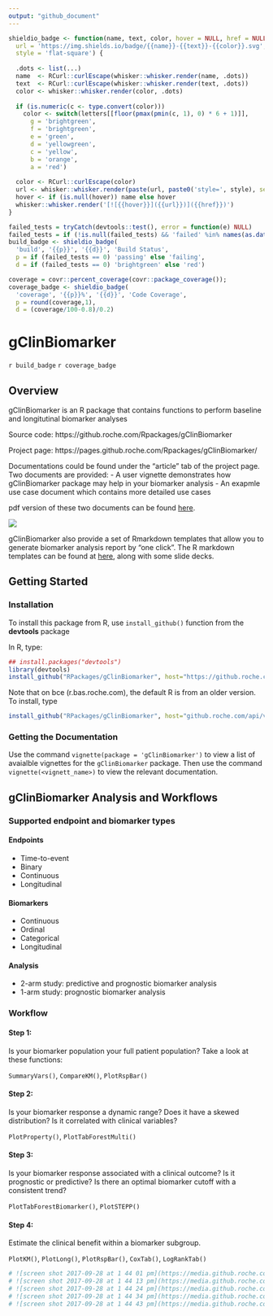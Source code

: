 ```yaml
---
output: "github_document"
---
```


```r
shieldio_badge <- function(name, text, color, hover = NULL, href = NULL, ..., 
  url = 'https://img.shields.io/badge/{{name}}-{{text}}-{{color}}.svg',
  style = 'flat-square') {
  
  .dots <- list(...)
  name  <- RCurl::curlEscape(whisker::whisker.render(name, .dots))
  text  <- RCurl::curlEscape(whisker::whisker.render(text, .dots))
  color <- whisker::whisker.render(color, .dots)
  
  if (is.numeric(c <- type.convert(color)))
    color <- switch(letters[[floor(pmax(pmin(c, 1), 0) * 6 + 1)]],
      g = 'brightgreen',
      f = 'brightgreen',
      e = 'green',
      d = 'yellowgreen',
      c = 'yellow',
      b = 'orange',
      a = 'red')
  
  color <- RCurl::curlEscape(color)  
  url <- whisker::whisker.render(paste(url, paste0('style=', style), sep = '?'))
  hover <- if (is.null(hover)) name else hover
  whisker::whisker.render('[![{{hover}}]({{url}})]({{href}})')
}
```

```r
failed_tests = tryCatch(devtools::test(), error = function(e) NULL)
failed_tests = if (!is.null(failed_tests) && 'failed' %in% names(as.data.frame(failed_tests))) sum(failed_tests$failed) else 1
build_badge <- shieldio_badge(
  'build', '{{p}}', '{{d}}', 'Build Status', 
  p = if (failed_tests == 0) 'passing' else 'failing', 
  d = if (failed_tests == 0) 'brightgreen' else 'red')

coverage = covr::percent_coverage(covr::package_coverage()); 
coverage_badge <- shieldio_badge(
  'coverage', '{{p}}%', '{{d}}', 'Code Coverage', 
  p = round(coverage,1), 
  d = (coverage/100-0.8)/0.2)
```


# gClinBiomarker

`r build_badge` `r coverage_badge`

## Overview

gClinBiomarker is an R package that contains functions to perform baseline and longitutinal biomarker analyses 

Source code: https://github.roche.com/Rpackages/gClinBiomarker

Project page: https://pages.github.roche.com/Rpackages/gClinBiomarker/

Documentations could be found under the "article" tab of the project page. Two documents are provided:
- A user vignette demonstrates how gClinBiomarker package may help in your biomarker analysis
- An exapmle use case document which contains more detailed use cases

pdf version of these two documents can be found [here](https://github.roche.com/Rpackages/gClinBiomarker/tree/master/inst/doc).

![](https://media.github.roche.com/user/48/files/92962930-4e04-11e8-9064-94754ebf0ab5)
 
 
gClinBiomarker also provide a set of Rmarkdown templates that allow you to generate biomarker analysis report by "one click". The R markdown templates can be found at [here](https://github.roche.com/lengn/gClinbiomarker_documents/tree/master/Markdown_templates), along with some slide decks.


## Getting Started

### Installation

To install this package from R, use `install_github()` function from the **devtools** package

In R, type:

```r
## install.packages("devtools")
library(devtools)
install_github("RPackages/gClinBiomarker", host="https://github.roche.com/api/v3")
```

Note that on bce (r.bas.roche.com), the default R is from an older version. To install, type

```r
install_github("RPackages/gClinBiomarker", host="github.roche.com/api/v3")
```

### Getting the Documentation

Use the command `vignette(package = 'gClinBiomarker')` to view a list of
avaialble vignettes for the `gClinBiomarker` package. Then use the command
`vignette(<vignett_name>)` to view the relevant documentation.

## gClinBiomarker Analysis and Workflows

### Supported endpoint and biomarker types

#### Endpoints

* Time-to-event
* Binary
* Continuous
* Longitudinal
 
#### Biomarkers 

* Continuous
* Ordinal
* Categorical
* Longitudinal

#### Analysis

* 2-arm study: predictive and prognostic biomarker analysis
* 1-arm study: prognostic biomarker analysis
 
### Workflow

#### Step 1:
Is your biomarker population your full patient population?
Take a look at these functions:

`SummaryVars()`, `CompareKM()`, `PlotRspBar()`

#### Step 2:
Is your biomarker response a dynamic range?
Does it have a skewed distribution?
Is it correlated with clinical variables?

`PlotProperty()`, `PlotTabForestMulti()`

#### Step 3:
Is your biomarker response associated with a clinical outcome?
Is it prognostic or predictive?
Is there an optimal biomarker cutoff with a consistent trend?

`PlotTabForestBiomarker()`, `PlotSTEPP()`

#### Step 4:

Estimate the clinical benefit within a biomarker subgroup.

`PlotKM()`, `PlotLong()`, `PlotRspBar()`, `CoxTab()`, `LogRankTab()`


```r
# ![screen shot 2017-09-28 at 1 44 01 pm](https://media.github.roche.com/user/48/files/431d398a-a453-11e7-8801-1c6915156185)
# ![screen shot 2017-09-28 at 1 44 13 pm](https://media.github.roche.com/user/48/files/47cad168-a453-11e7-85f7-deee2f7604ab)
# ![screen shot 2017-09-28 at 1 44 24 pm](https://media.github.roche.com/user/48/files/4ad58466-a453-11e7-80be-9af0c23fcedd)
# ![screen shot 2017-09-28 at 1 44 34 pm](https://media.github.roche.com/user/48/files/507dd1a2-a453-11e7-8216-442f15bd500a)
# ![screen shot 2017-09-28 at 1 44 43 pm](https://media.github.roche.com/user/48/files/53ab85e0-a453-11e7-825d-718f28d1fca3)
```
